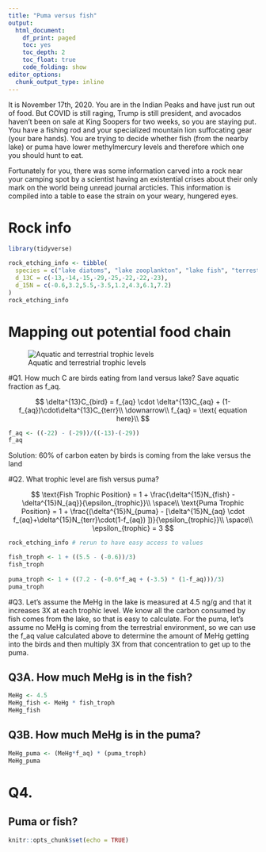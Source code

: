 ```yaml
---
title: "Puma versus fish"
output:
  html_document: 
    df_print: paged
    toc: yes
    toc_depth: 2
    toc_float: true
    code_folding: show
editor_options:
  chunk_output_type: inline
---
```


It is November 17th, 2020. You are in the Indian Peaks and have just run out of food. But COVID is still raging, Trump is still president, and avocados haven't been on sale at King Soopers for two weeks, so you are staying put. You have a fishing rod and your specialized mountain lion suffocating gear (your bare hands). You are trying to decide whether fish (from the nearby lake) or puma have lower methylmercury levels and therefore which one you should hunt to eat. 

Fortunately for you, there was some information carved into a rock near your camping spot by a scientist having an existential crises about their only mark on the world being unread journal arcticles. This information is compiled into a table to ease the strain on your weary, hungered eyes. 

# Rock info

```r
library(tidyverse)
```

```r
rock_etching_info <- tibble(
  species = c("lake diatoms", "lake zooplankton", "lake fish", "terrestrial vegetation", "spiders", "birds", "coyote", "puma"),
  d_13C = c(-13,-14,-15,-29,-25,-22,-22,-23),
  d_15N = c(-0.6,3.2,5.5,-3.5,1.2,4.3,6.1,7.2)
)
rock_etching_info
```

# Mapping out potential food chain 
![Aquatic and terrestrial trophic levels](trophic_levels.png)

#Q1. How much C are birds eating from land versus lake? Save aquatic fraction as f_aq.

$$
\delta^{13}C_{bird} = f_{aq} \cdot \delta^{13}C_{aq} + (1-f_{aq})\cdot\delta^{13}C_{terr}\\
\downarrow\\
f_{aq} = \text{ equation here}\\
$$
```r
f_aq <- ((-22) - (-29))/((-13)-(-29))
f_aq
```


Solution: 60% of carbon eaten by birds is coming from the lake versus the land

#Q2. What trophic level are fish versus puma? 

$$
\text{Fish Trophic Position} = 1 + \frac{\delta^{15}N_{fish} - \delta^{15}N_{aq}}{\epsilon_{trophic}}\\
\space\\
\text{Puma Trophic Position} = 1 + \frac{(\delta^{15}N_{puma} - [\delta^{15}N_{aq} \cdot f_{aq}+\delta^{15}N_{terr}\cdot(1-f_{aq}) ])}{\epsilon_{trophic}}\\
\space\\
\epsilon_{trophic} = 3 
$$

```r
rock_etching_info # rerun to have easy access to values 

fish_troph <- 1 + ((5.5 - (-0.6))/3)
fish_troph
  
puma_troph <- 1 + ((7.2 - (-0.6*f_aq + (-3.5) * (1-f_aq)))/3) 
puma_troph
```

#Q3. Let's assume the MeHg in the lake is measured at 4.5 ng/g and that it increases 3X at each trophic level. We know all the carbon consumed by fish comes from the lake, so that is easy to calculate. For the puma, let's assume no MeHg is coming from the terrestrial environment, so we can use the f_aq value calculated above to determine the amount of MeHg getting into the birds and then multiply 3X from that concentration to get up to the puma. 

## Q3A. How much MeHg is in the fish?

```r
MeHg <- 4.5 
MeHg_fish <- MeHg * fish_troph
MeHg_fish
```


## Q3B. How much MeHg is in the puma? 

```r
MeHg_puma <- (MeHg*f_aq) * (puma_troph)
MeHg_puma
```

# Q4.

## Puma or fish? 

```r
knitr::opts_chunk$set(echo = TRUE)
```

